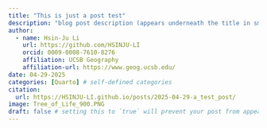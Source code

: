 ```yaml
---
title: "This is just a post test"
description: "blog post description (appears underneath the title in smaller text) which is included on the listing page"
author:
  - name: Hsin-Ju Li
    url: https://github.com/HSINJU-LI
    orcid: 0009-0008-7610-8276
    affiliation: UCSB Geography
    affiliation-url: https://www.geog.ucsb.edu/ 
date: 04-29-2025
categories: [Quarto] # self-defined categories
citation: 
  url: https://HSINJU-LI.github.io/posts/2025-04-29-a_test_post/ 
image: Tree_of_Life_900.PNG
draft: false # setting this to `true` will prevent your post from appearing on your listing page until you're ready!
---
```

